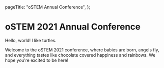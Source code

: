 
  pageTitle: "oSTEM Annual Conference",
};

# oSTEM 2021 Annual Conference

Hello, world! I like turtles.

Welcome to the oSTEM 2021 conference, where babies are born, angels fly, and
everything tastes like chocolate covered happiness and rainbows. We hope you're excited to be
here!

<ConferenceCountdown />
